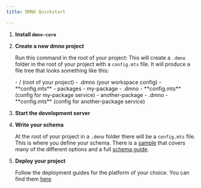 ```yaml
---
title: DMNO Quickstart

---
```



<Steps>

1. **Install `dmno-core`**
    <TabbedCode packageName="@dmno/dmno-core" />

2. **Create a new dmno project**

    Run this command in the root of your project:
    <TabbedCode command="dmno init" />
    This will create a `.dmno` folder in the root of your project with a `config.mts` file. It will produce a file tree that looks something like this:

    <FileTree>
    - / (root of your project)
      - .dmno (your workspace config)
        - **config.mts**
      - packages
        - my-package
          - .dmno 
            - **config.mts** (config for my-package service)
        - another-package
          - .dmno
            - **config.mts** (config for another-package service)

    </FileTree>

3. **Start the development server**
    <TabbedCode command="dmno dev" />

4. **Write your schema**

    At the root of your project in a `.dmno` folder there will be a `config.mts` file. This is where you define your schema. There is a [sample](/get-started/sample) that covers many of the different options and a full [schema guide](/guides/schema).

5. **Deploy your project**

    Follow the deployment guides for the platform of your choice. You can find them [here](/guides/deployment)

</Steps>


